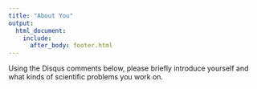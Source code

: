 ```yaml
---
title: "About You"
output:
  html_document:
    include:
      after_body: footer.html
---
```


Using the Disqus comments below, please briefly introduce yourself and what kinds of scientific problems you work on.